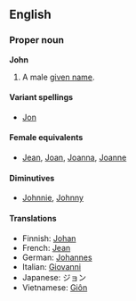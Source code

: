 ==English==
===Proper noun===
'''John'''

#A male [[given name]].

====Variant spellings====
*[[Jon]]

====Female equivalents====
*[[Jean]], [[Joan]], [[Joanna]], [[Joanne]]<!--please confirm these-->

====Diminutives====
*[[Johnnie]], [[Johnny]]

====Translations====

*Finnish: [[Johan]]
*French: [[Jean#French|Jean]]
*German: [[Johannes]]
*Italian: [[Giovanni]]
*Japanese: ジョン
*Vietnamese: [[Giôn]]
